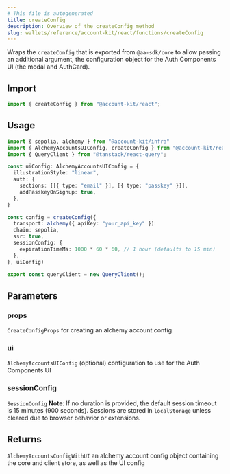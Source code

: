 ```yaml
---
# This file is autogenerated
title: createConfig
description: Overview of the createConfig method
slug: wallets/reference/account-kit/react/functions/createConfig
---
```


Wraps the `createConfig` that is exported from `@aa-sdk/core` to allow passing
an additional argument, the configuration object for the Auth Components UI
(the modal and AuthCard).

## Import

```ts
import { createConfig } from "@account-kit/react";
```

## Usage

```ts
import { sepolia, alchemy } from "@account-kit/infra"
import { AlchemyAccountsUIConfig, createConfig } from "@account-kit/react"
import { QueryClient } from "@tanstack/react-query";

const uiConfig: AlchemyAccountsUIConfig = {
  illustrationStyle: "linear",
  auth: {
    sections: [[{ type: "email" }], [{ type: "passkey" }]],
    addPasskeyOnSignup: true,
  },
}

const config = createConfig({
  transport: alchemy({ apiKey: "your_api_key" })
  chain: sepolia,
  ssr: true,
  sessionConfig: {
    expirationTimeMs: 1000 * 60 * 60, // 1 hour (defaults to 15 min)
  },
}, uiConfig)

export const queryClient = new QueryClient();
```

## Parameters

### props

`CreateConfigProps`
for creating an alchemy account config

### ui

`AlchemyAccountsUIConfig`
(optional) configuration to use for the Auth Components UI

### sessionConfig

`SessionConfig`
**Note**: If no duration is provided, the default session timeout is 15 minutes (900 seconds). Sessions are stored in `localStorage` unless cleared due to browser behavior or extensions.

## Returns

`AlchemyAccountsConfigWithUI`
an alchemy account config object containing the core and client store, as well as the UI config
